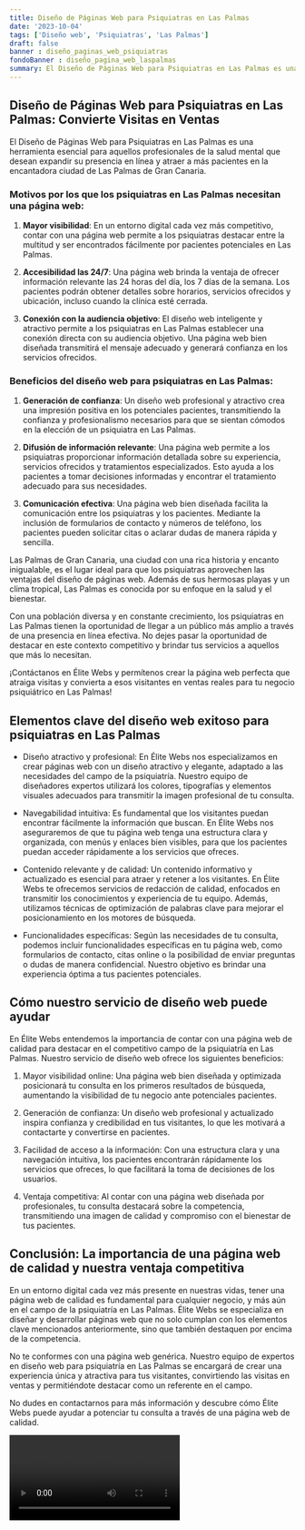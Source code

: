 ```yaml
---
title: Diseño de Páginas Web para Psiquiatras en Las Palmas
date: '2023-10-04'
tags: ['Diseño web', 'Psiquiatras', 'Las Palmas']
draft: false
banner : diseño_paginas_web_psiquiatras
fondoBanner : diseño_pagina_web_laspalmas
summary: El Diseño de Páginas Web para Psiquiatras en Las Palmas es una herramienta esencial para aquellos profesionales de la salud mental que desean expandir su presencia en línea y atraer a más pacientes en la encantadora ciudad de Las Palmas de Gran Canaria.
---
```


## Diseño de Páginas Web para Psiquiatras en Las Palmas: Convierte Visitas en Ventas

El Diseño de Páginas Web para Psiquiatras en Las Palmas es una herramienta esencial para aquellos profesionales de la salud mental que desean expandir su presencia en línea y atraer a más pacientes en la encantadora ciudad de Las Palmas de Gran Canaria.

### Motivos por los que los psiquiatras en Las Palmas necesitan una página web:

1. **Mayor visibilidad**: En un entorno digital cada vez más competitivo, contar con una página web permite a los psiquiatras destacar entre la multitud y ser encontrados fácilmente por pacientes potenciales en Las Palmas.

2. **Accesibilidad las 24/7**: Una página web brinda la ventaja de ofrecer información relevante las 24 horas del día, los 7 días de la semana. Los pacientes podrán obtener detalles sobre horarios, servicios ofrecidos y ubicación, incluso cuando la clínica esté cerrada.

3. **Conexión con la audiencia objetivo**: El diseño web inteligente y atractivo permite a los psiquiatras en Las Palmas establecer una conexión directa con su audiencia objetivo. Una página web bien diseñada transmitirá el mensaje adecuado y generará confianza en los servicios ofrecidos.

### Beneficios del diseño web para psiquiatras en Las Palmas:

1. **Generación de confianza**: Un diseño web profesional y atractivo crea una impresión positiva en los potenciales pacientes, transmitiendo la confianza y profesionalismo necesarios para que se sientan cómodos en la elección de un psiquiatra en Las Palmas.

2. **Difusión de información relevante**: Una página web permite a los psiquiatras proporcionar información detallada sobre su experiencia, servicios ofrecidos y tratamientos especializados. Esto ayuda a los pacientes a tomar decisiones informadas y encontrar el tratamiento adecuado para sus necesidades.

3. **Comunicación efectiva**: Una página web bien diseñada facilita la comunicación entre los psiquiatras y los pacientes. Mediante la inclusión de formularios de contacto y números de teléfono, los pacientes pueden solicitar citas o aclarar dudas de manera rápida y sencilla.

Las Palmas de Gran Canaria, una ciudad con una rica historia y encanto inigualable, es el lugar ideal para que los psiquiatras aprovechen las ventajas del diseño de páginas web. Además de sus hermosas playas y un clima tropical, Las Palmas es conocida por su enfoque en la salud y el bienestar.

Con una población diversa y en constante crecimiento, los psiquiatras en Las Palmas tienen la oportunidad de llegar a un público más amplio a través de una presencia en línea efectiva. No dejes pasar la oportunidad de destacar en este contexto competitivo y brindar tus servicios a aquellos que más lo necesitan.

¡Contáctanos en Élite Webs y permítenos crear la página web perfecta que atraiga visitas y convierta a esos visitantes en ventas reales para tu negocio psiquiátrico en Las Palmas!

<GifSeo />

<Cta />

## Elementos clave del diseño web exitoso para psiquiatras en Las Palmas

- Diseño atractivo y profesional: En Élite Webs nos especializamos en crear páginas web con un diseño atractivo y elegante, adaptado a las necesidades del campo de la psiquiatría. Nuestro equipo de diseñadores expertos utilizará los colores, tipografías y elementos visuales adecuados para transmitir la imagen profesional de tu consulta.

- Navegabilidad intuitiva: Es fundamental que los visitantes puedan encontrar fácilmente la información que buscan. En Élite Webs nos aseguraremos de que tu página web tenga una estructura clara y organizada, con menús y enlaces bien visibles, para que los pacientes puedan acceder rápidamente a los servicios que ofreces.

- Contenido relevante y de calidad: Un contenido informativo y actualizado es esencial para atraer y retener a los visitantes. En Élite Webs te ofrecemos servicios de redacción de calidad, enfocados en transmitir los conocimientos y experiencia de tu equipo. Además, utilizamos técnicas de optimización de palabras clave para mejorar el posicionamiento en los motores de búsqueda.

- Funcionalidades específicas: Según las necesidades de tu consulta, podemos incluir funcionalidades específicas en tu página web, como formularios de contacto, citas online o la posibilidad de enviar preguntas o dudas de manera confidencial. Nuestro objetivo es brindar una experiencia óptima a tus pacientes potenciales.

## Cómo nuestro servicio de diseño web puede ayudar

En Élite Webs entendemos la importancia de contar con una página web de calidad para destacar en el competitivo campo de la psiquiatría en Las Palmas. Nuestro servicio de diseño web ofrece los siguientes beneficios:

1. Mayor visibilidad online: Una página web bien diseñada y optimizada posicionará tu consulta en los primeros resultados de búsqueda, aumentando la visibilidad de tu negocio ante potenciales pacientes.

2. Generación de confianza: Un diseño web profesional y actualizado inspira confianza y credibilidad en tus visitantes, lo que les motivará a contactarte y convertirse en pacientes.

3. Facilidad de acceso a la información: Con una estructura clara y una navegación intuitiva, los pacientes encontrarán rápidamente los servicios que ofreces, lo que facilitará la toma de decisiones de los usuarios.

4. Ventaja competitiva: Al contar con una página web diseñada por profesionales, tu consulta destacará sobre la competencia, transmitiendo una imagen de calidad y compromiso con el bienestar de tus pacientes.

## Conclusión: La importancia de una página web de calidad y nuestra ventaja competitiva

En un entorno digital cada vez más presente en nuestras vidas, tener una página web de calidad es fundamental para cualquier negocio, y más aún en el campo de la psiquiatría en Las Palmas. Élite Webs se especializa en diseñar y desarrollar páginas web que no solo cumplan con los elementos clave mencionados anteriormente, sino que también destaquen por encima de la competencia.

No te conformes con una página web genérica. Nuestro equipo de expertos en diseño web para psiquiatría en Las Palmas se encargará de crear una experiencia única y atractiva para tus visitantes, convirtiendo las visitas en ventas y permitiéndote destacar como un referente en el campo.

No dudes en contactarnos para más información y descubre cómo Élite Webs puede ayudar a potenciar tu consulta a través de una página web de calidad.

<Video />

<CtaBot job='Psiquiatras' city='Las Palmas'/>

<Gmaps query='Las Palmas+españa+maps' />